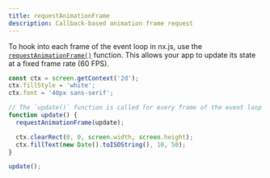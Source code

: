 ```yaml
---
title: requestAnimationFrame
description: Callback-based animation frame request
---
```


To hook into each frame of the event loop in nx.js, use the
[`requestAnimationFrame()`](https://developer.mozilla.org/docs/Web/API/Window/requestAnimationFrame)
function. This allows your app to update its state at a fixed frame rate (60 FPS).

```typescript
const ctx = screen.getContext('2d');
ctx.fillStyle = 'white';
ctx.font = '40px sans-serif';

// The `update()` function is called for every frame of the event loop
function update() {
  requestAnimationFrame(update);

  ctx.clearRect(0, 0, screen.width, screen.height);
  ctx.fillText(new Date().toISOString(), 10, 50);
}

update();
```

